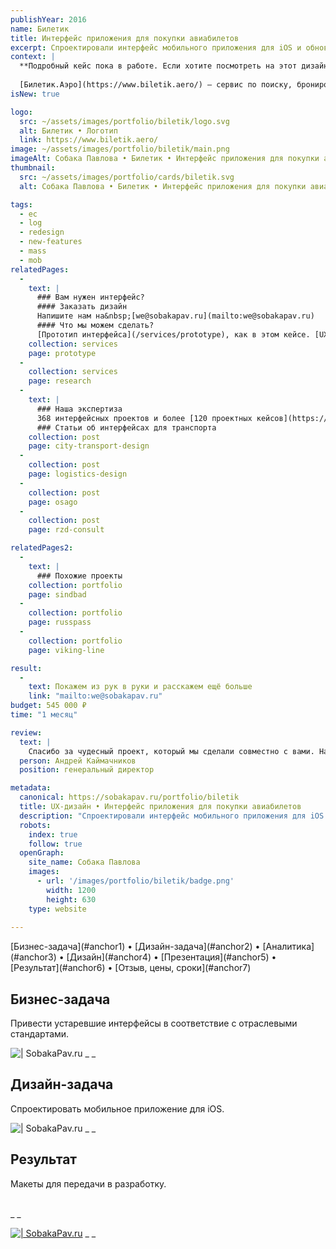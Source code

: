 ```yaml
---
publishYear: 2016
name: Билетик
title: Интерфейс приложения для покупки авиабилетов
excerpt: Спроектировали интерфейс мобильного приложения для iOS и обновили интерфейс сервиса по продаже авиабилетов.
context: |
  **Подробный кейс пока в работе. Если хотите посмотреть на этот дизайн в деталях, пишите нам на [we@sobakapav.ru](mailto:we@sobakapav.ru)**
  
  [Билетик.Аэро](https://www.biletik.aero/) — сервис по поиску, бронированию и онлайн-продаже дешевых авиабилетов.
isNew: true

logo:
  src: ~/assets/images/portfolio/biletik/logo.svg
  alt: Билетик • Логотип
  link: https://www.biletik.aero/
image: ~/assets/images/portfolio/biletik/main.png
imageAlt: Собака Павлова • Билетик • Интерфейс приложения для покупки авиабилетов
thumbnail:
  src: ~/assets/images/portfolio/cards/biletik.svg
  alt: Собака Павлова • Билетик • Интерфейс приложения для покупки авиабилетов

tags:
  - ec
  - log
  - redesign
  - new-features
  - mass
  - mob
relatedPages:
  -
    text: |
      ### Вам нужен интерфейс?
      #### Заказать дизайн
      Напишите нам на&nbsp;[we@sobakapav.ru](mailto:we@sobakapav.ru) 
      #### Что мы можем сделать?
      [Прототип интерфейса](/services/prototype), как в этом кейсе. [UX-дизайн под ключ](/services/ux-design), [редизайн интерфейса](/services/redesign), [продуктовые исследования](/services/research) и [многое другое](/services). 
    collection: services
    page: prototype
  -
    collection: services
    page: research
  -
    text: |
      ### Наша экспертиза
      368 интерфейсных проектов и более [120 проектных кейсов](https://sobakapav.ru/portfolio).
      ### Статьи об интерфейсах для транспорта 
    collection: post
    page: city-transport-design
  -
    collection: post
    page: logistics-design
  -
    collection: post
    page: osago
  -
    collection: post
    page: rzd-consult

relatedPages2:
  -
    text: |
      ### Похожие проекты
    collection: portfolio
    page: sindbad
  - 
    collection: portfolio
    page: russpass
  - 
    collection: portfolio
    page: viking-line

result:
  -
    text: Покажем из рук в руки и расскажем ещё больше
    link: "mailto:we@sobakapav.ru"
budget: 545 000 ₽
time: "1 месяц"

review: 
  text: |
    Спасибо за чудесный проект, который мы сделали совместно с вами. Нас все устроило и было выполнено вами на великолепном уровне. 
  person: Андрей Каймачников
  position: генеральный директор

metadata:
  canonical: https://sobakapav.ru/portfolio/biletik
  title: UX-дизайн • Интерфейс приложения для покупки авиабилетов
  description: "Спроектировали интерфейс мобильного приложения для iOS и обновили интерфейс сервиса по продаже авиабилетов"
  robots:
    index: true
    follow: true
  openGraph:
    site_name: Собака Павлова
    images:
      - url: '/images/portfolio/biletik/badge.png'
        width: 1200
        height: 630
    type: website
  
---
```


<TOC>
[Бизнес-задача](#anchor1) • [Дизайн-задача](#anchor2) • [Аналитика](#anchor3) • [Дизайн](#anchor4) • [Презентация](#anchor5) • [Результат](#anchor6) • [Отзыв, цены, сроки](#anchor7)
</TOC>

## <a name="anchor1" />Бизнес-задача

Привести устаревшие интерфейсы в соответствие с отраслевыми стандартами.

![ | SobakaPav.ru](~/assets/images/portfolio/biletik/1.png)
_ _

## <a name="anchor2" />Дизайн-задача

Спроектировать мобильное приложение для iOS.

![ | SobakaPav.ru](~/assets/images/portfolio/biletik/1.png)
_ _

## <a name="anchor3" />Результат

Макеты для передачи в разработку.

<div class="flex gap-2 flex-wrap"> <Image src="~/assets/images/portfolio/biletik/3.png" alt="" class="min-w-72 grow shrink basis-0"/> <Image src="~/assets/images/portfolio/biletik/4.png" alt="" class="min-w-72 grow shrink basis-0" /> </div>
_ _ 

<a href="/images/portfolio/biletik/2.jpg" target="_blank">![ | SobakaPav.ru](~/assets/images/portfolio/biletik/2.jpg)</a>
_ _

## <a name="anchor4" />






